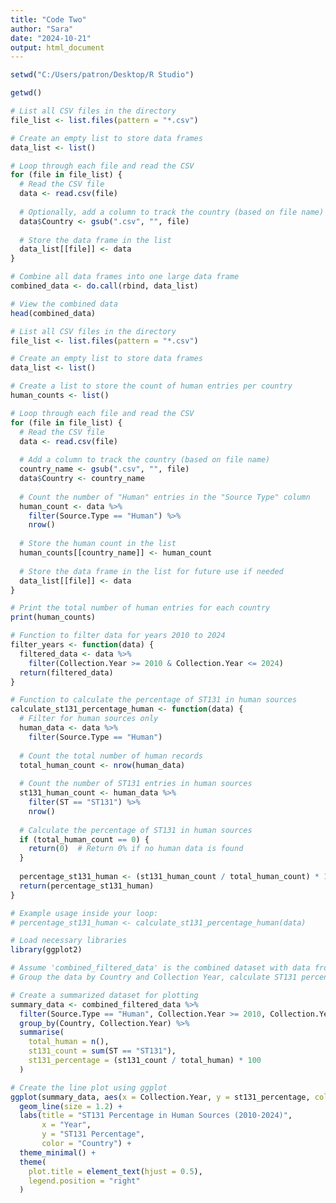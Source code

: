 ```yaml
---
title: "Code Two"
author: "Sara"
date: "2024-10-21"
output: html_document
---
```


```r
setwd("C:/Users/patron/Desktop/R Studio")

getwd()

```

```r
# List all CSV files in the directory
file_list <- list.files(pattern = "*.csv")

# Create an empty list to store data frames
data_list <- list()

# Loop through each file and read the CSV
for (file in file_list) {
  # Read the CSV file
  data <- read.csv(file)
  
  # Optionally, add a column to track the country (based on file name)
  data$Country <- gsub(".csv", "", file)
  
  # Store the data frame in the list
  data_list[[file]] <- data
}

# Combine all data frames into one large data frame
combined_data <- do.call(rbind, data_list)

# View the combined data
head(combined_data)
```

```r
# List all CSV files in the directory
file_list <- list.files(pattern = "*.csv")

# Create an empty list to store data frames
data_list <- list()

# Create a list to store the count of human entries per country
human_counts <- list()

# Loop through each file and read the CSV
for (file in file_list) {
  # Read the CSV file
  data <- read.csv(file)
  
  # Add a column to track the country (based on file name)
  country_name <- gsub(".csv", "", file)
  data$Country <- country_name
  
  # Count the number of "Human" entries in the "Source Type" column
  human_count <- data %>%
    filter(Source.Type == "Human") %>%
    nrow()
  
  # Store the human count in the list
  human_counts[[country_name]] <- human_count
  
  # Store the data frame in the list for future use if needed
  data_list[[file]] <- data
}

# Print the total number of human entries for each country
print(human_counts)
```

```r
# Function to filter data for years 2010 to 2024
filter_years <- function(data) {
  filtered_data <- data %>%
    filter(Collection.Year >= 2010 & Collection.Year <= 2024)
  return(filtered_data)
}
```

```r
# Function to calculate the percentage of ST131 in human sources
calculate_st131_percentage_human <- function(data) {
  # Filter for human sources only
  human_data <- data %>%
    filter(Source.Type == "Human")
  
  # Count the total number of human records
  total_human_count <- nrow(human_data)
  
  # Count the number of ST131 entries in human sources
  st131_human_count <- human_data %>%
    filter(ST == "ST131") %>%
    nrow()
  
  # Calculate the percentage of ST131 in human sources
  if (total_human_count == 0) {
    return(0)  # Return 0% if no human data is found
  }
  
  percentage_st131_human <- (st131_human_count / total_human_count) * 100
  return(percentage_st131_human)
}

# Example usage inside your loop:
# percentage_st131_human <- calculate_st131_percentage_human(data)

```

```r
# Load necessary libraries
library(ggplot2)

# Assume 'combined_filtered_data' is the combined dataset with data from all countries
# Group the data by Country and Collection Year, calculate ST131 percentage for human sources

# Create a summarized dataset for plotting
summary_data <- combined_filtered_data %>%
  filter(Source.Type == "Human", Collection.Year >= 2010, Collection.Year <= 2024) %>%
  group_by(Country, Collection.Year) %>%
  summarise(
    total_human = n(),
    st131_count = sum(ST == "ST131"),
    st131_percentage = (st131_count / total_human) * 100
  )

# Create the line plot using ggplot
ggplot(summary_data, aes(x = Collection.Year, y = st131_percentage, color = Country, group = Country)) +
  geom_line(size = 1.2) +
  labs(title = "ST131 Percentage in Human Sources (2010-2024)",
       x = "Year",
       y = "ST131 Percentage",
       color = "Country") +
  theme_minimal() +
  theme(
    plot.title = element_text(hjust = 0.5),
    legend.position = "right"
  )

```

